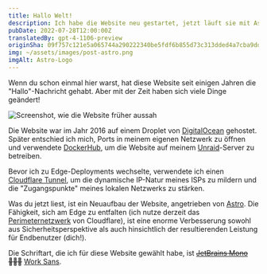 ```yaml
---
title: Hallo Welt!
description: Ich habe die Website neu gestartet, jetzt läuft sie mit Astro und ist am Edge verteilt!
pubDate: 2022-07-28T12:00:00Z
translatedBy: gpt-4-1106-preview
originSha: 09f757c121e5a065744a290222340be5fdf6b855d73c313dded4a7cba9dd791d
img: ~/assets/images/post-astro.png
imgAlt: Astro-Logo
---
```



Wenn du schon einmal hier warst, hat diese Website seit einigen Jahren die "Hallo"-Nachricht gehabt. Aber mit der Zeit haben sich viele Dinge geändert!

<Image
  src={OldWebsiteImage}
  alt="Screenshot, wie die Website früher aussah"
  format="webp"
/>

Die Website war im Jahr 2016 auf einem Droplet von [DigitalOcean](https://digitalocean.com) gehostet. Später entschied ich mich, Ports in meinem eigenen Netzwerk zu öffnen und verwendete [DockerHub](https://hub.docker.com/r/barrenechea/barrenechea-website), um die Website auf meinem [Unraid](https://unraid.net)-Server zu betreiben.

Bevor ich zu Edge-Deployments wechselte, verwendete ich einen [Cloudflare Tunnel](https://www.cloudflare.com/es-es/products/tunnel/), um die dynamische IP-Natur meines ISPs zu mildern und die "Zugangspunkte" meines lokalen Netzwerks zu stärken.

Was du jetzt liest, ist ein Neuaufbau der Website, angetrieben von [Astro](https://astro.build). Die Fähigkeit, sich am Edge zu entfalten (ich nutze derzeit das [Perimeternetzwerk](https://www.cloudflare.com/es-es/learning/cdn/glossary/edge-server/) von Cloudflare), ist eine enorme Verbesserung sowohl aus Sicherheitsperspektive als auch hinsichtlich der resultierenden Leistung für Endbenutzer (dich!).

Die Schriftart, die ich für diese Website gewählt habe, ist ~~[JetBrains Mono](https://www.jetbrains.com/lp/mono/) 👨🏻‍💻~~ [Work Sans](https://fonts.google.com/specimen/Work+Sans).
